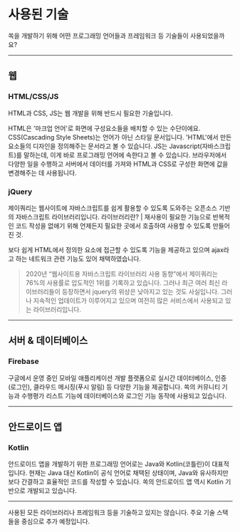 
# 사용된 기술

쏙을 개발하기 위해 어떤 프로그래밍 언어들과 프레임워크 등 기술들이 사용되었을까요?

---

## 웹

### HTML/CSS/JS
HTML과 CSS, JS는 웹 개발을 위해 반드시 필요한 기술입니다.

HTML은 '마크업 언어'로 화면에 구성요소들을 배치할 수 있는 수단이에요.
CSS(Cascading Style Sheets)는 언어가 아닌 스타일 문서입니다. 'HTML'에서 만든 요소들의 디자인을 정의해주는 문서라고 볼 수 있습니다.
JS는 Javascript(자바스크립트)를 말하는데, 이게 바로 프로그래밍 언어에 속한다고 볼 수 있습니다.
브라우저에서 다양한 일을 수행하고 서버에서 데이터를 가져와 HTML과 CSS로 구성한 화면에 값을 변경해주는 데 사용됩니다.

### jQuery
제이쿼리는 웹사이트에 자바스크립트를 쉽게 활용할 수 있도록 도와주는 오픈소스 기반의 자바스크립트 라이브러리입니다.
<Callout>
  라이브러리란? | 재사용이 필요한 기능으로 반복적인 코드 작성을 없애기 위해 언제든지 필요한 곳에서 호출하여 사용할 수 있도록 만들어진 것.
</Callout>

보다 쉽게 HTML에서 정의한 요소에 접근할 수 있도록 기능을 제공하고 있으며 ajax라고 하는 네트워크 관련 기능도 있어 채택하였습니다.
> 2020년 “웹사이트용 자바스크립트 라이브러리 사용 동향”에서 제이쿼리는 76%의 사용률로 압도적인 1위를 기록하고 있습니다.
그러나 최근 여러 최신 라이브러리들이 등장하면서 jquery의 위상은 낮아지고 있는 것도 사실입니다. 그러나 지속적인 업데이트가 이루어지고 있으며 여전히 많은 서비스에서 사용되고 있는 라이브러리입니다.

---
## 서버 & 데이터베이스

### Firebase 
구글에서 운영 중인 모바일 애플리케이션 개발 플랫폼으로 실시간 데이터베이스, 인증(로그인), 클라우드 메시징(푸시 알림) 등 다양한 기능을 제공합니다.
쏙의 커뮤니티 기능과 수행평가 리스트 기능에 데이터베이스와 로그인 기능 동작에 사용되고 있습니다.

---

## 안드로이드 앱

### Kotlin
안드로이드 앱을 개발하기 위한 프로그래밍 언어로는 Java와 Kotlin(코틀린)이 대표적입니다. 현재는 Java 대신 Kotlin이 공식 언어로 채택된 상태이며, Java와 유사하지만 보다 간결하고 효율적인 코드를 작성할 수 있습니다.
쏙의 안드로이드 앱 역시 Kotlin 기반으로 개발되고 있습니다.

---

<Callout>
  사용된 모든 라이브러리나 프레임워크 등을 기술하고 있지는 않습니다. 주요 기술 스택들을 중심으로 추가 예정입니다.
</Callout>
